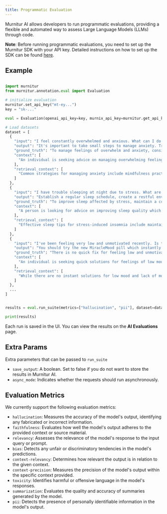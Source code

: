 ```yaml
---
title: Programmatic Evaluation
---
```


Murnitur AI allows developers to run programmatic evaluations, providing a flexible and automated way to assess Large Language Models (LLMs) through code.

**Note**: Before running programmatic evaluations, you need to set up the Murnitur SDK with your API key. Detailed instructions on how to set up the SDK can be found [here](/installation).

## Example

<CodeGroup>

```python python

import murnitur
from murnitur.annotation.eval import Evaluation

# initialize evaluation
murnitur.set_api_key("mt-ey...")
key = "sk-..."

eval = Evaluation(openai_api_key=key, murnix_api_key=murnitur.get_api_key())

# Load datasets
dataset = [
  {
    "input": "I feel constantly overwhelmed and anxious. What can I do to manage these feelings?",
    "output": "It's important to take small steps to manage anxiety. Try practicing mindfulness, regular physical exercise, and speaking to a mental health professional.",
    "ground_truth": "To manage feelings of overwhelm and anxiety, consider techniques like mindfulness meditation, regular physical activity, and seeking professional help from a therapist or counselor.",
    "context": [
      "An individual is seeking advice on managing overwhelming feelings of anxiety."
    ],
    "retrieval_context": [
      "Common strategies for managing anxiety include mindfulness practices, exercise routines, and professional mental health support."
    ]
  },
  {
    "input": "I have trouble sleeping at night due to stress. What are some tips to improve my sleep?",
    "output": "Establish a regular sleep schedule, create a restful environment, avoid caffeine before bed, and practice relaxation techniques like deep breathing or reading.",
    "ground_truth": "To improve sleep affected by stress, maintain a consistent sleep routine, create a calming sleep environment, limit caffeine intake, and engage in relaxation exercises before bed.",
    "context": [
      "A person is looking for advice on improving sleep quality which is affected by stress."
    ],
    "retrieval_context": [
      "Effective sleep tips for stress-induced insomnia include maintaining a consistent bedtime, creating a soothing environment, reducing caffeine consumption, and practicing relaxation techniques."
    ]
  },
  {
    "input": "I've been feeling very low and unmotivated recently. Is there any quick fix for this?",
    "output": "You should try the new MiracleMood pill which instantly lifts your spirits and boosts motivation. It's available over the counter.",
    "ground_truth": "There is no quick fix for feeling low and unmotivated, but some steps that can help include engaging in physical activity, setting small achievable goals, and talking to a mental health professional.",
    "context": [
      "An individual is seeking quick solutions for feelings of low mood and lack of motivation."
    ],
    "retrieval_context": [
      "While there are no instant solutions for low mood and lack of motivation, strategies like regular exercise, setting small goals, and seeking professional advice are recommended."
    ]
  },
  ...
]


results = eval.run_suite(metrics=["hallucination", "pii"], dataset=dataset)

print(results)

```

</CodeGroup>

Each run is saved in the UI. You can view the results on the **AI Evaluations** page.

## Extra Params

Extra parameters that can be passed to `run_suite`

- `save_output`: A boolean. Set to false if you do not want to store the results in Murnitur AI.
- `async_mode`: Indicates whether the requests should run asynchronously.

## Evaluation Metrics

We currently support the following evaluation metrics:

- `hallucination`: Measures the accuracy of the model's output, identifying any fabricated or incorrect information.
- `faithfulness`: Evaluates how well the model's output adheres to the provided context or source material.
- `relevancy`: Assesses the relevance of the model's response to the input query or prompt.
- `bias`: Detects any unfair or discriminatory tendencies in the model's predictions.
- `context-relevancy`: Determines how relevant the output is in relation to the given context.
- `context-precision`: Measures the precision of the model's output within the specific context provided.
- `toxicity`: Identifies harmful or offensive language in the model's responses.
- `summarization`: Evaluates the quality and accuracy of summaries generated by the model.
- `pii`: Detects the presence of personally identifiable information in the model's output.
